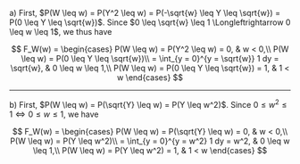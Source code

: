 a) First, $P(W \leq w) = P(Y^2 \leq w) = P(-\sqrt{w} \leq Y \leq \sqrt{w}) = P(0 \leq Y \leq \sqrt{w})$.
Since $0 \leq \sqrt{w} \leq 1 \Longleftrightarrow 0 \leq w \leq 1$, we thus have

$$
F_W(w) =
\begin{cases}
    P(W \leq w) = P(Y^2 \leq w) = 0, & w < 0,\\
    P(W \leq w) = P(0 \leq Y \leq \sqrt{w})\\
    = \int_{y = 0}^{y = \sqrt{w}} 1 dy = \sqrt{w}, & 0 \leq w \leq 1,\\
    P(W \leq w) = P(0 \leq Y \leq \sqrt{w}) = 1, & 1 < w
\end{cases}
$$

---

b) First, $P(W \leq w) = P(\sqrt{Y} \leq w) = P(Y \leq w^2)$.
Since $0 \leq w^2 \leq 1 \Longleftrightarrow 0 \leq w \leq 1$, we have

$$
F_W(w) =
\begin{cases}
  P(W \leq w) = P(\sqrt{Y} \leq w) = 0, & w < 0,\\
  P(W \leq w) = P(Y \leq w^2)\\
  = \int_{y = 0}^{y = w^2} 1 dy = w^2, & 0 \leq w \leq 1,\\
  P(W \leq w) = P(Y \leq w^2) = 1, & 1 < w
\end{cases}
$$
